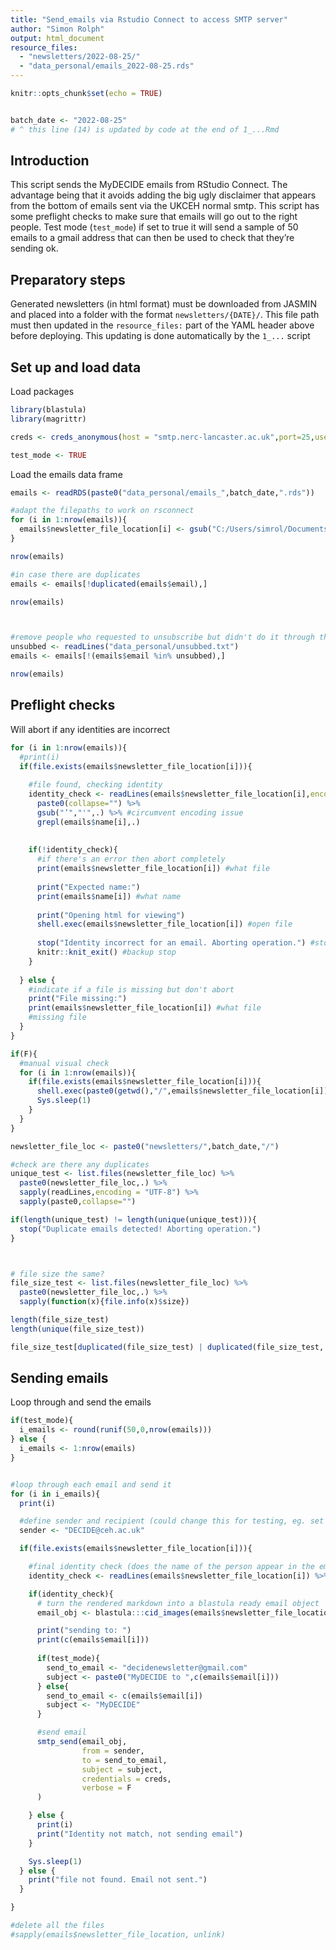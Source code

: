 ```yaml
---
title: "Send_emails via Rstudio Connect to access SMTP server"
author: "Simon Rolph"
output: html_document
resource_files:
  - "newsletters/2022-08-25/"
  - "data_personal/emails_2022-08-25.rds"
---
```


```r
knitr::opts_chunk$set(echo = TRUE)


batch_date <- "2022-08-25"
# ^ this line (14) is updated by code at the end of 1_...Rmd
```


## Introduction

This script sends the MyDECIDE emails from RStudio Connect. The advantage being that it avoids adding the big ugly disclaimer that appears from the bottom of emails sent via the UKCEH normal smtp. This script has some preflight checks to make sure that emails will go out to the right people. Test mode (`test_mode`) if set to true it will send a sample of 50 emails to a gmail address that can then be used to check that they're sending ok.

## Preparatory steps

Generated newsletters (in html format) must be downloaded from JASMIN and placed into a folder with the format `newsletters/{DATE}/`. This file path must then updated in the `resource_files:` part of the YAML header above before deploying. This updating is done automatically by the `1_...` script

## Set up and load data

Load packages

```r
library(blastula)
library(magrittr)

creds <- creds_anonymous(host = "smtp.nerc-lancaster.ac.uk",port=25,use_ssl = T)

test_mode <- TRUE

```

Load the emails data frame

```r

emails <- readRDS(paste0("data_personal/emails_",batch_date,".rds"))

#adapt the filepaths to work on rsconnect
for (i in 1:nrow(emails)){
  emails$newsletter_file_location[i] <- gsub("C:/Users/simrol/Documents/R/DECIDE-WP3-newsletter/","", emails$newsletter_file_location[i])
}

nrow(emails)

#in case there are duplicates
emails <- emails[!duplicated(emails$email),]

nrow(emails)



#remove people who requested to unsubscribe but didn't do it through the tool (which I have to add manually to data_personal_unsubbed.txt - each email a new line)
unsubbed <- readLines("data_personal/unsubbed.txt")
emails <- emails[!(emails$email %in% unsubbed),]

nrow(emails)

```

## Preflight checks

Will abort if any identities are incorrect

```r
for (i in 1:nrow(emails)){
  #print(i)
  if(file.exists(emails$newsletter_file_location[i])){
    
    #file found, checking identity
    identity_check <- readLines(emails$newsletter_file_location[i],encoding = "UTF-8") %>% 
      paste0(collapse="") %>% 
      gsub("’","'",.) %>% #circumvent encoding issue
      grepl(emails$name[i],.)
    
    
    if(!identity_check){
      #if there's an error then abort completely
      print(emails$newsletter_file_location[i]) #what file
      
      print("Expected name:")
      print(emails$name[i]) #what name
      
      print("Opening html for viewing")
      shell.exec(emails$newsletter_file_location[i]) #open file
      
      stop("Identity incorrect for an email. Aborting operation.") #stop
      knitr::knit_exit() #backup stop
    }
    
  } else {
    #indicate if a file is missing but don't abort
    print("File missing:")
    print(emails$newsletter_file_location[i]) #what file
    #missing file
  }
}

if(F){
  #manual visual check
  for (i in 1:nrow(emails)){
    if(file.exists(emails$newsletter_file_location[i])){
      shell.exec(paste0(getwd(),"/",emails$newsletter_file_location[i])) #open file
      Sys.sleep(1)
    }
  }
}

newsletter_file_loc <- paste0("newsletters/",batch_date,"/")

#check are there any duplicates
unique_test <- list.files(newsletter_file_loc) %>%
  paste0(newsletter_file_loc,.) %>%
  sapply(readLines,encoding = "UTF-8") %>%
  sapply(paste0,collapse="")

if(length(unique_test) != length(unique(unique_test))){
  stop("Duplicate emails detected! Aborting operation.")
}



# file size the same?
file_size_test <- list.files(newsletter_file_loc) %>%
  paste0(newsletter_file_loc,.) %>%
  sapply(function(x){file.info(x)$size})

length(file_size_test)
length(unique(file_size_test))

file_size_test[duplicated(file_size_test) | duplicated(file_size_test, fromLast=TRUE)]
```


## Sending emails

Loop through and send the emails

```r

if(test_mode){
  i_emails <- round(runif(50,0,nrow(emails)))
} else {
  i_emails <- 1:nrow(emails)
}


#loop through each email and send it
for (i in i_emails){
  print(i)

  #define sender and recipient (could change this for testing, eg. set the recipient to your email to generate a batch of emails for different users but then see what they look like in your own inbox without spamming real users.)
  sender <- "DECIDE@ceh.ac.uk"

  if(file.exists(emails$newsletter_file_location[i])){

    #final identity check (does the name of the person appear in the email content)
    identity_check <- readLines(emails$newsletter_file_location[i]) %>% paste0(collapse="") %>% grepl(emails$name[i],.)

    if(identity_check){
      # turn the rendered markdown into a blastula ready email object
      email_obj <- blastula:::cid_images(emails$newsletter_file_location[i])

      print("sending to: ")
      print(c(emails$email[i]))
      
      if(test_mode){
        send_to_email <- "decidenewsletter@gmail.com"
        subject <- paste0("MyDECIDE to ",c(emails$email[i]))
      } else{
        send_to_email <- c(emails$email[i])
        subject <- "MyDECIDE"
      }

      #send email
      smtp_send(email_obj,
                from = sender,
                to = send_to_email,
                subject = subject,
                credentials = creds,
                verbose = F
      )

    } else {
      print(i)
      print("Identity not match, not sending email")
    }

    Sys.sleep(1)
  } else {
    print("file not found. Email not sent.")
  }

}

#delete all the files
#sapply(emails$newsletter_file_location, unlink)

```
